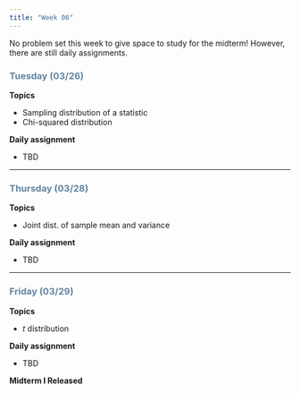 ```yaml
---
title: "Week 06"
---
```


No problem set this week to give space to study for the midterm! However, there are still daily assignments.

::: {style="color: #6284a2"}
### Tuesday (03/26)
:::

**Topics**

-   Sampling distribution of a statistic
-   Chi-squared distribution

**Daily assignment**

-   TBD

------------------------------------------------------------------------

::: {style="color: #6284a2"}
### Thursday (03/28)
:::

**Topics**

-   Joint dist. of sample mean and variance

**Daily assignment**

-   TBD

------------------------------------------------------------------------

::: {style="color: #6284a2"}
### Friday (03/29)
:::

**Topics**

-   $t$ distribution

**Daily assignment**

-   TBD

**Midterm I Released**
